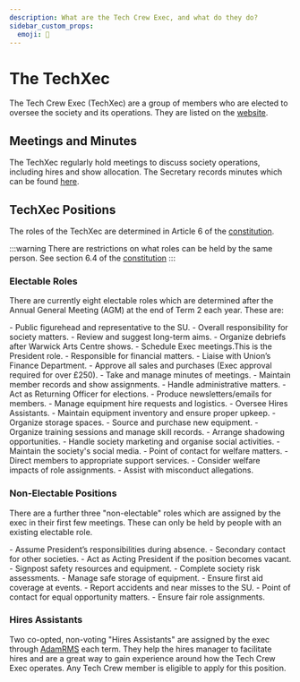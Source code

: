 ```yaml
---
description: What are the Tech Crew Exec, and what do they do?
sidebar_custom_props:
  emoji: 👥
---
```


# The TechXec

The Tech Crew Exec (TechXec) are a group of members who are elected to oversee the society and its operations. They are
listed on the
[website](/).

## Meetings and Minutes

The TechXec regularly hold meetings to discuss society operations, including hires and show allocation. The
Secretary records minutes which can be found
[here](https://drive.google.com/drive/folders/1qcEIQINiboPD26nMSB-obGPqv5tbVeuY?usp=sharing).

## TechXec Positions

The roles of the TechXec are determined in Article 6 of the
[constitution](https://www.warwicksu.com/resources/techcrew/Tech-Crew-Constitution/).

:::warning
There are restrictions on what roles can be held by the same person. See section 6.4 of the
[constitution](https://www.warwicksu.com/resources/techcrew/Tech-Crew-Constitution/)
:::

### Electable Roles
There are currently eight electable roles which are determined after the Annual General Meeting (AGM) at the end of
Term 2 each year. These are:

<Tabs>
    <TabItem value="president" label="President" default>
        - Public figurehead and representative to the SU.
        - Overall responsibility for society matters.
        - Review and suggest long-term aims.
        - Organize debriefs after Warwick Arts Centre shows.
        - Schedule Exec meetings.This is the President role.
    </TabItem>
    <TabItem value="treasurer" label="Treasurer">
        - Responsible for financial matters.
        - Liaise with Union’s Finance Department.
        - Approve all sales and purchases (Exec approval required for over £250).
    </TabItem>
    <TabItem value="secretary" label="Secretary">
        - Take and manage minutes of meetings.
        - Maintain member records and show assignments.
        - Handle administrative matters.
        - Act as Returning Officer for elections.
        - Produce newsletters/emails for members.
    </TabItem>
    <TabItem value="hires_manager" label="Hires Manager">
        - Manage equipment hire requests and logistics.
        - Oversee Hires Assistants.
    </TabItem>
    <TabItem value="equipment_manager" label="Equipment Manager">
        - Maintain equipment inventory and ensure proper upkeep.
        - Organize storage spaces.
        - Source and purchase new equipment.
    </TabItem>
    <TabItem value="training_manager" label="Training Manager">
        - Organize training sessions and manage skill records.
        - Arrange shadowing opportunities.
    </TabItem>
    <TabItem value="socials_publicity_secretary" label="Socials and Publicity Secretary">
        - Handle society marketing and organise social activities.
        - Maintain the society's social media.
    </TabItem>
    <TabItem value="welfare_officer" label="Welfare Officer">
        - Point of contact for welfare matters.
        - Direct members to appropriate support services.
        - Consider welfare impacts of role assignments.
        - Assist with misconduct allegations.
    </TabItem>
</Tabs>


### Non-Electable Positions
There are a further three "non-electable" roles which are assigned by the exec in their first few meetings. These
can only be held by people with an existing electable role.

<Tabs>
    <TabItem value="vice_president" label="Vice President">
        - Assume President’s responsibilities during absence.
        - Secondary contact for other societies.
        - Act as Acting President if the position becomes vacant.
    </TabItem>
    <TabItem value="safety_officer" label="Safety Officer">
        - Signpost safety resources and equipment.
        - Complete society risk assessments.
        - Manage safe storage of equipment.
        - Ensure first aid coverage at events.
        - Report accidents and near misses to the SU.
    </TabItem>
    <TabItem value="equal_opportunities_officer" label="Equal Opportunities Officer">
            - Point of contact for equal opportunity matters.
            - Ensure fair role assignments.
    </TabItem>
</Tabs>

### Hires Assistants
Two co-opted, non-voting "Hires Assistants" are assigned by the exec through [AdamRMS](https://dash.adam-rms.com/) each
term. They help the hires manager to facilitate hires and are a great way to gain experience around how the Tech
Crew Exec operates. Any Tech Crew member is eligible to apply for this position.